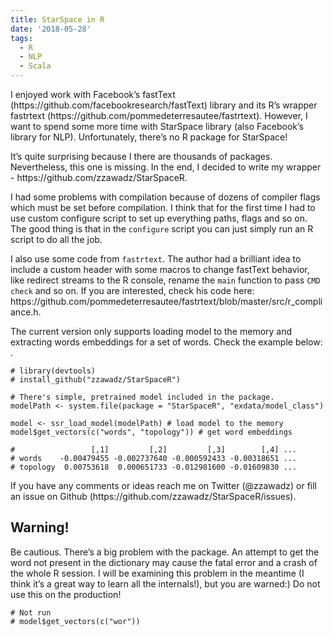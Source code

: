 ```yaml
---
title: StarSpace in R
date: '2018-05-28'
tags:
  - R
  - NLP
  - Scala
---
```


I enjoyed work with Facebook's fastText (https://github.com/facebookresearch/fastText) library and its R's wrapper fastrtext (https://github.com/pommedeterresautee/fastrtext). However, I want to spend some more time with StarSpace library (also Facebook's library for NLP). Unfortunately, there's no R package for StarSpace!

It's quite surprising because I there are thousands of packages. Nevertheless, this one is missing. In the end, I decided to write my wrapper - https://github.com/zzawadz/StarSpaceR.

I had some problems with compilation because of dozens of compiler flags which must be set before compilation. I think that for the first time I had to use custom configure script to set up everything paths, flags and so on. The good thing is that in the `configure` script you can just simply run an R script to do all the job.

I also use some code from `fastrtext`. The author had a brilliant idea to include a custom header with some macros to change fastText behavior, like redirect streams to the R console, rename the `main` function to pass `CMD check` and so on. If you are interested, check his code here: https://github.com/pommedeterresautee/fastrtext/blob/master/src/r_compliance.h.

The current version only supports loading model to the memory and extracting words embeddings for a set of words. Check the example below:
.
```
# library(devtools)
# install_github("zzawadz/StarSpaceR")

# There's simple, pretrained model included in the package.
modelPath <- system.file(package = "StarSpaceR", "exdata/model_class")

model <- ssr_load_model(modelPath) # load model to the memory
model$get_vectors(c("words", "topology")) # get word embeddings

#                 [,1]         [,2]         [,3]        [,4] ...
# words    -0.00479455 -0.002737640 -0.000592433 -0.00318651 ...
# topology  0.00753618  0.000651733 -0.012981600 -0.01609830 ...
```

If you have any comments or ideas reach me on Twitter (@zzawadz) or fill an issue on Github (https://github.com/zzawadz/StarSpaceR/issues).

## Warning!

Be cautious. There's a big problem with the package. An attempt to get the word not present in the dictionary may cause the fatal error and a crash of the whole R session. I will be examining this problem in the meantime (I think it's a great way to learn all the internals!), but you are warned:) Do not use this on the production!
```
# Not run
# model$get_vectors(c("wor"))
```
